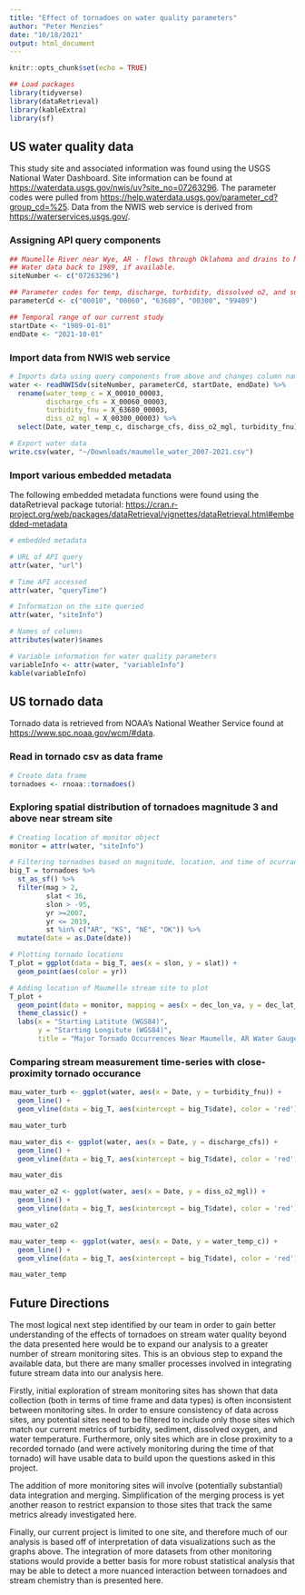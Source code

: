 ```yaml
---
title: "Effect of tornadoes on water quality parameters"
author: "Peter Menzies"
date: "10/18/2021"
output: html_document
---
```


```r
knitr::opts_chunk$set(echo = TRUE)

## Load packages
library(tidyverse)
library(dataRetrieval)
library(kableExtra)
library(sf)
```

## US water quality data

This study site and associated information was found using the USGS National Water Dashboard. Site information can be found at <https://waterdata.usgs.gov/nwis/uv?site_no=07263296>. The parameter codes were pulled from <https://help.waterdata.usgs.gov/parameter_cd?group_cd=%25>. Data from the NWIS web service is derived from <https://waterservices.usgs.gov/>.

### Assigning API query components

```r
## Maumelle River near Wye, AR - flows through Oklahoma and drains to Mississippi
## Water data back to 1989, if available.
siteNumber <- c("07263296") 

## Parameter codes for temp, discharge, turbidity, dissolved o2, and suspended sediment conc., respectively
parameterCd <- c("00010", "00060", "63680", "00300", "99409")

## Temporal range of our current study
startDate <- "1989-01-01"
endDate <- "2021-10-01"
```

### Import data from NWIS web service

```r
# Imports data using query components from above and changes column names to readable text
water <- readNWISdv(siteNumber, parameterCd, startDate, endDate) %>% 
  rename(water_temp_c = X_00010_00003, 
         discharge_cfs = X_00060_00003, 
         turbidity_fnu = X_63680_00003, 
         diss_o2_mgl = X_00300_00003) %>% 
  select(Date, water_temp_c, discharge_cfs, diss_o2_mgl, turbidity_fnu)
```

```r
# Export water data
write.csv(water, "~/Downloads/maumelle_water_2007-2021.csv")
```

### Import various embedded metadata

The following embedded metadata functions were found using the dataRetrieval package tutorial: <https://cran.r-project.org/web/packages/dataRetrieval/vignettes/dataRetrieval.html#embedded-metadata>

```r
# embedded metadata

# URL of API query
attr(water, "url")

# Time API accessed
attr(water, "queryTime")

# Information on the site queried
attr(water, "siteInfo")

# Names of columns
attributes(water)$names

# Variable information for water quality parameters
variableInfo <- attr(water, "variableInfo")
kable(variableInfo)
```

## US tornado data

Tornado data is retrieved from NOAA's National Weather Service found at <https://www.spc.noaa.gov/wcm/#data>.

### Read in tornado csv as data frame

```r
# Create data frame
tornadoes <- rnoaa::tornadoes()
```

### Exploring spatial distribution of tornadoes magnitude 3 and above near stream site

```r
# Creating location of monitor object
monitor = attr(water, "siteInfo")

# Filtering tornadoes based on magnitude, location, and time of ocurrance
big_T = tornadoes %>% 
  st_as_sf() %>% 
  filter(mag > 2,
         slat < 36,
         slon > -95,
         yr >=2007,
         yr <= 2019,
         st %in% c("AR", "KS", "NE", "OK")) %>% 
  mutate(date = as.Date(date))

# Plotting tornado locations
T_plot = ggplot(data = big_T, aes(x = slon, y = slat)) +
  geom_point(aes(color = yr))

# Adding location of Maumelle stream site to plot
T_plot + 
  geom_point(data = monitor, mapping = aes(x = dec_lon_va, y = dec_lat_va), color = "red") + 
  theme_classic() +
  labs(x = "Starting Latitute (WGS84)",
       y = "Starting Longitute (WGS84)",
       title = "Major Tornado Occurrences Near Maumelle, AR Water Gauge, 2007-2019")

```

### Comparing stream measurement time-series with close-proximity tornado occurance

```r
mau_water_turb <- ggplot(water, aes(x = Date, y = turbidity_fnu)) +
  geom_line() +
  geom_vline(data = big_T, aes(xintercept = big_T$date), color = 'red')

mau_water_turb

mau_water_dis <- ggplot(water, aes(x = Date, y = discharge_cfs)) +
  geom_line() +
  geom_vline(data = big_T, aes(xintercept = big_T$date), color = 'red')

mau_water_dis

mau_water_o2 <- ggplot(water, aes(x = Date, y = diss_o2_mgl)) +
  geom_line() +
  geom_vline(data = big_T, aes(xintercept = big_T$date), color = 'red')

mau_water_o2

mau_water_temp <- ggplot(water, aes(x = Date, y = water_temp_c)) +
  geom_line() +
  geom_vline(data = big_T, aes(xintercept = big_T$date), color = 'red')

mau_water_temp
```

## Future Directions

The most logical next step identified by our team in order to gain better understanding of the effects of tornadoes on stream water quality beyond the data presented here would be to expand our analysis to a greater number of stream monitoring sites. This is an obvious step to expand the available data, but there are many smaller processes involved in integrating future stream data into our analysis here.

Firstly, initial exploration of stream monitoring sites has shown that data collection (both in terms of time frame and data types) is often inconsistent between monitoring sites. In order to ensure consistency of data across sites, any potential sites need to be filtered to include only those sites which match our current metrics of turbidity, sediment, dissolved oxygen, and water temperature. Furthermore, only sites which are in close proximity to a recorded tornado (and were actively monitoring during the time of that tornado) will have usable data to build upon the questions asked in this project.

The addition of more monitoring sites will involve (potentially substantial) data integration and merging. Simplification of the merging process is yet another reason to restrict expansion to those sites that track the same metrics already investigated here.

Finally, our current project is limited to one site, and therefore much of our analysis is based off of interpretation of data visualizations such as the graphs above. The integration of more datasets from other monitoring stations would provide a better basis for more robust statistical analysis that may be able to detect a more nuanced interaction between tornadoes and stream chemistry than is presented here.
